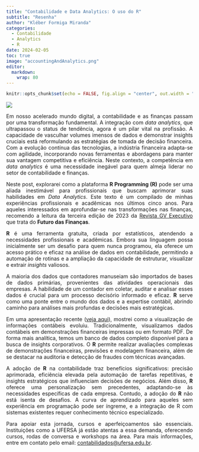 ```yaml
---
title: "Contabilidade e Data Analytics: O uso do R"
subtitle: "Resenha"
author: "Kléber Formiga Miranda"
categories:
  - Contabilidade
  - Analytics
  - R
date: 2024-02-05
toc: true
image: "accountingAndAnalytics.png"
editor: 
  markdown: 
    wrap: 80
---
```


```r
knitr::opts_chunk$set(echo = FALSE, fig.align = "center", out.width = "100%")
```

```{=html}
<style> body {text-align: justify} </style>
```

![](accountingAndAnalytics.png)

Em nosso acelerado mundo digital, a contabilidade e as finanças passam por uma
transformação fundamental. A integração com *data analytics*, que ultrapassou o
status de tendência, agora é um pilar vital na profissão. A capacidade de
vasculhar volumes imensos de dados e demonstrar insights cruciais está
reformulando as estratégias de tomada de decisão financeira. Com a evolução
contínua das tecnologias, a indústria financeira adapta-se com agilidade,
incorporando novas ferramentas e abordagens para manter sua vantagem competitiva
e eficiência. Neste contexto, a competência em *data analytics* é uma
necessidade inegável para quem almeja liderar no setor de contabilidade e
finanças.

Neste post, explorarei como a plataforma **R Programming (R)** pode ser uma
aliada inestimável para profissionais que buscam aprimorar suas habilidades em
*Data* *Analytics*. Este texto é um compilado de minhas experiências
profissionais e acadêmicas nos últimos cinco anos. Para aqueles interessados em
aprofundar-se nas transformações nas finanças, recomendo a leitura da terceira
edição de 2023 da [Revista GV
Executivo](https://periodicos.fgv.br/gvexecutivo/issue/view/v22n3) que trata do
**Futuro das Finanças**.

**R** é uma ferramenta gratuita, criada por estatísticos, atendendo a
necessidades profissionais e acadêmicas. Embora sua linguagem possa inicialmente
ser um desafio para quem nunca programou, ela oferece um acesso prático e eficaz
na análise de dados em contabilidade, permitindo a automação de rotinas e a
ampliação da capacidade de estruturar, visualizar e extrair *insights* valiosos.

A maioria dos dados que contadores manuseiam são importados de bases de dados
primárias, provenientes das atividades operacionais das empresas. A habilidade
de um contador em coletar, auditar e analisar esses dados é crucial para um
processo decisório informado e eficaz. **R** serve como uma ponte entre o mundo
dos dados e a expertise contábil, abrindo caminho para análises mais profundas e
decisões mais estratégicas.

Em uma apresentação recente ([veja
aqui](https://kleberformiga.quarto.pub/posts/dadosContabeis_com_r/presentationCINCO.html#/dados-cont%C3%A1beis)),
mostrei como a visualização de informações contábeis evoluiu. Tradicionalmente,
visualizamos dados contábeis em demonstrações financeiras impressas ou em
formato PDF. De forma mais analítica, temos um banco de dados completo
disponível para a busca de insights corporativos. O **R** permite realizar
avaliações complexas de demonstrações financeiras, previsões e modelagem
financeira, além de se destacar na auditoria e detecção de fraudes com técnicas
avançadas.

A adoção de **R** na contabilidade traz benefícios significativos: precisão
aprimorada, eficiência elevada pela automação de tarefas repetitivas, e insights
estratégicos que influenciam decisões de negócios. Além disso, **R** oferece uma
personalização sem precedentes, adaptando-se às necessidades específicas de cada
empresa. Contudo, a adoção do **R** não está isenta de desafios. A curva de
aprendizado para aqueles sem experiência em programação pode ser íngreme, e a
integração de R com sistemas existentes requer conhecimento técnico
especializado.

Para apoiar esta jornada, cursos e aperfeiçoamentos são essenciais. Instituições
como a UFERSA já estão atentas a essa demanda, oferecendo cursos, rodas de
conversa e workshops na área. Para mais informações, entre em contato pelo
email: [contabilidados\@ufersa.edu.br](mailto:contabilidados@ufersa.edu.br).
